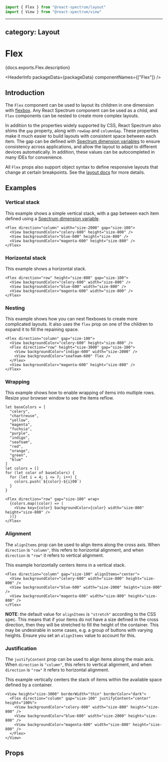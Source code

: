 <!-- Copyright 2020 Adobe. All rights reserved.
This file is licensed to you under the Apache License, Version 2.0 (the "License");
you may not use this file except in compliance with the License. You may obtain a copy
of the License at http://www.apache.org/licenses/LICENSE-2.0
Unless required by applicable law or agreed to in writing, software distributed under
the License is distributed on an "AS IS" BASIS, WITHOUT WARRANTIES OR REPRESENTATIONS
OF ANY KIND, either express or implied. See the License for the specific language
governing permissions and limitations under the License. -->



```jsx import
import { Flex } from "@react-spectrum/layout"
import { View } from "@react-spectrum/view"
```

---

## category: Layout

# Flex

<p>{docs.exports.Flex.description}</p>

<HeaderInfo packageData={packageData} componentNames={["Flex"]} />

## Introduction

The `Flex` component can be used to layout its children in one dimension with
[flexbox](https://developer.mozilla.org/en-US/docs/Web/CSS/CSS_Flexible_Box_Layout/Basic_Concepts_of_Flexbox).
Any React Spectrum component can be used as a child, and `Flex` components can be nested to create
more complex layouts.

In addition to the properties widely supported by CSS, React Spectrum also shims the `gap` property, along
with `rowGap` and `columnGap`. These properties make it much easier to build layouts
with consistent space between each item. The gap can be defined with [Spectrum dimension variables](styling.html#dimension-values)
to ensure consistency across applications, and allow the layout to adapt to different devices automatically.
In addition, these values can be autocompleted in many IDEs for convenience.

All `Flex` props also support object syntax to define responsive layouts that change at certain breakpoints.
See the [layout docs](layout.html#responsive-layout) for more details.

## Examples

### Vertical stack

This example shows a simple vertical stack, with a gap between each item defined
using a [Spectrum dimension variable](styling.html#dimension-values).

```tsx example
<Flex direction="column" width="size-2000" gap="size-100">
  <View backgroundColor="celery-600" height="size-800" />
  <View backgroundColor="blue-600" height="size-800" />
  <View backgroundColor="magenta-600" height="size-800" />
</Flex>
```

### Horizontal stack

This example shows a horizontal stack.

```tsx example
<Flex direction="row" height="size-800" gap="size-100">
  <View backgroundColor="celery-600" width="size-800" />
  <View backgroundColor="blue-600" width="size-800" />
  <View backgroundColor="magenta-600" width="size-800" />
</Flex>
```

### Nesting

This example shows how you can nest flexboxes to create more complicated layouts. It also uses the `flex`
prop on one of the children to expand it to fill the repaining space.

```tsx example
<Flex direction="column" gap="size-100">
  <View backgroundColor="celery-600" height="size-800" />
  <Flex direction="row" height="size-3000" gap="size-100">
    <View backgroundColor="indigo-600" width="size-2000" />
    <View backgroundColor="seafoam-600" flex />
  </Flex>
  <View backgroundColor="magenta-600" height="size-800" />
</Flex>
```

### Wrapping

This example shows how to enable wrapping of items into multiple rows. Resize your browser window to see the
items reflow.

```tsx import
let baseColors = [
  "celery",
  "chartreuse",
  "yellow",
  "magenta",
  "fuchsia",
  "purple",
  "indigo",
  "seafoam",
  "red",
  "orange",
  "green",
  "blue"
]
let colors = []
for (let color of baseColors) {
  for (let i = 4; i <= 7; i++) {
    colors.push(`${color}-${i}00`)
  }
}
```

```tsx example
<Flex direction="row" gap="size-100" wrap>
  {colors.map((color) => (
    <View key={color} backgroundColor={color} width="size-800" height="size-800" />
  ))}
</Flex>
```

### Alignment

The `alignItems` prop can be used to align items along the cross axis. When `direction` is `"column"`, this refers to
horizontal alignment, and when `direction` is `"row"` it refers to vertical alignment.

This example horizontally centers items in a vertical stack.

```tsx example
<Flex direction="column" gap="size-100" alignItems="center">
  <View backgroundColor="celery-600" width="size-800" height="size-800" />
  <View backgroundColor="blue-600" width="size-2000" height="size-800" />
  <View backgroundColor="magenta-600" width="size-800" height="size-800" />
</Flex>
```

**NOTE**: the default value for `alignItems` is `"stretch"` according to the CSS spec. This means that if your items do
not have a size defined in the cross direction, then they will be stretched to fill the height of the container.
This may be undesirable in some cases, e.g. a group of buttons with varying heights. Ensure you set
an `alignItems` value to account for this.

### Justification

The `justifyContent` prop can be used to align items along the main axis. When `direction` is `"column"`, this refers
to vertical alignment, and when `direction` is `"row"` it refers to horizontal alignment.

This example vertically centers the stack of items within the available space defined by a container.

```tsx example
<View height="size-3000" borderWidth="thin" borderColor="dark">
  <Flex direction="column" gap="size-100" justifyContent="center" height="100%">
    <View backgroundColor="celery-600" width="size-800" height="size-800" />
    <View backgroundColor="blue-600" width="size-2000" height="size-800" />
    <View backgroundColor="magenta-600" width="size-800" height="size-800" />
  </Flex>
</View>
```

## Props

<PropTable component={docs.exports.Flex} links={docs.links} />
